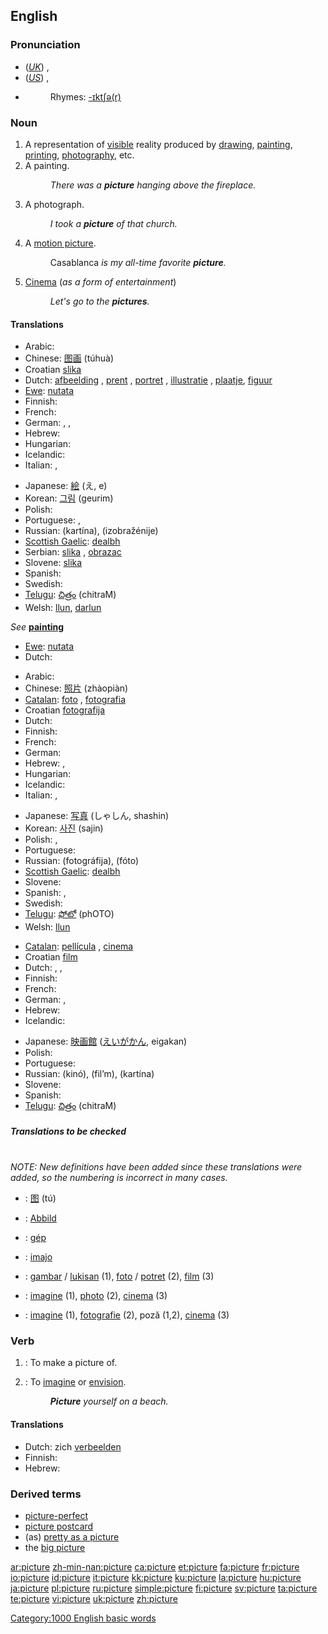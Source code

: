 ==English==

{{rank|watch|equal|afternoon|868|picture|study|father's|killed}}

===Pronunciation===
* (''[[Received Pronunciation|UK]]'') {{IPA|/ˈpɪktʃə/}}, {{SAMPA|/"pIktS@/}}
* (''[[General American|US]]'') {{IPA|/ˈpɪktʃɚ/}}, {{SAMPA|/"pIktS@`/}}
* {{audio|en-us-picture.ogg|Audio (US)}}
*: Rhymes: [[Rhymes:English:-ɪktʃə(r)|-ɪktʃə(r)]]

===Noun===
{{en-noun}}

# A representation of [[visible]] reality produced by [[drawing]], [[painting]], [[printing]], [[photography]], etc.
# A painting.
#: ''There was a '''picture''' hanging above the fireplace.''
# A photograph.
#: ''I took a '''picture''' of that church.''
# {{context|informal}} A [[motion picture]].
#: Casablanca ''is my all-time favorite '''picture'''.''
# {{context|dated|informal}} {{italbrac|"the pictures"}} [[Cinema]] (''as a form of entertainment'')
#: ''Let's go to the '''pictures'''.''

====Translations====
{{trans-top|representation of visible reality produced by drawing, etc}}
* Arabic: {{Arab|[[صورة]]}} {{IPAchar|(ʂūra)}} {{f}}
* Chinese: [[图画]] (túhuà)
* Croatian [[slika]] {{f}}
* Dutch: [[afbeelding]] {{f}}, [[prent]] {{f}}, [[portret]] {{n}}, [[illustratie]] {{f}}, [[plaatje]], [[figuur]]
* [[Ewe]]: [[nutata]]
* Finnish: {{t+|fi|kuva}}
* French: {{t+|fr|image|f}}
* German: {{t+|de|Bild|n}}, {{t+|de|Abbildung|f}}, {{t+|de|Gemälde|n}}
* Hebrew: {{he-translation|תמונה|tmuná}} {{f}}
* Hungarian: {{t+|hu|kép}}
* Icelandic: {{t+|is|mynd|f}}
* Italian: {{t-|it|quadro|m}}, {{t+|it|immagine|f}}
{{trans-mid}}
* Japanese: [[絵]] (え, e)
* Korean: [[그림]] (geurim)
* Polish: {{t+|pl|obraz|m}}
* Portuguese: {{t+|pt|figura|f}}, {{t+|pt|imagem|f}}
* Russian: {{t|ru|картина|f|sc=Cyrl}} (kartína), {{t|ru|изображение|n|sc=Cyrl}} (izobražénije)
* [[Scottish Gaelic]]: [[dealbh]] {{m|f}}
* Serbian: [[slika]] {{f}}, [[obrazac]] {{m}}
* Slovene: [[slika]] {{f}}
* Spanish: {{t+|es|imagen|f}}
* Swedish: {{t+|sv|tavla|c}}
* [[Telugu]]: [[చిత్రం]] (chitraM)
* Welsh: [[llun]], [[darlun]]
{{trans-bottom}}

{{trans-top|painting}}
''See'' '''[[painting]]'''
* [[Ewe]]: [[nutata]]
* Dutch: {{t+|nl|schilderij|f}}
{{trans-mid}}
{{trans-bottom}}

<!--Note: include INFORMAL translations in this table, where these exist-->
{{trans-top|photograph}}
* Arabic: {{Arab|[[صورة]]}} {{IPAchar|(ʂūra)}} {{f}}
* Chinese: [[照片]] (zhàopiàn)
* [[Catalan]]: [[foto]] {{f}}, [[fotografia]] {{f}}
* Croatian [[fotografija]] {{f}}
* Dutch: {{t+|nl|foto|m}}
* Finnish: {{t-|fi|valokuva}}
* French: {{t+|fr|photo|f}}
* German: {{t+|de|Foto|n}}
* Hebrew: {{he-translation|תמונה|tmuná}} {{f}}, {{he-translation|תצלום|tatslúm}} {{m}}
* Hungarian: {{t+|hu|fénykép}}
* Icelandic: {{t+|is|ljósmynd|f}}
* Italian: {{t+|it|fotografia|f}}, {{t+|it|foto|f}}
{{trans-mid}}
* Japanese: [[写真]] (しゃしん, shashin)
* Korean: [[사진]] (sajin)
* Polish: {{t+|pl|zdjęcie|n}}, {{t+|pl|fotografia|f}}
* Portuguese: {{t+|pt|fotografia|f}}
* Russian: {{t+|ru|фотография|f|sc=Cyrl}} (fotográfija), {{t|ru|фото|n|sc=Cyrl}} (fóto)
* [[Scottish Gaelic]]: [[dealbh]] {{m|f}}
* Slovene: {{t+|sl|fotografija|f}}
* Spanish: {{t+|es|foto|f}}, {{t-|es|fotografia|f}}
* Swedish: {{t+|sv|fotografi}}
* [[Telugu]]: [[ఫోటో]] (phOTO)
* Welsh: [[llun]]
{{trans-bottom}}

<!--Note: include INFORMAL translations in this table, where these exist-->
{{trans-top|informal: cinema}}
* [[Catalan]]: [[pellícula]] {{f}}, [[cinema]] {{m}}
* Croatian [[film]] {{m}}
* Dutch: {{t+|nl|film|m}}, {{t+|nl|cinema|m}}, {{t-|nl|bios|m}}
* Finnish: {{t+|fi|elokuva}}
* French: {{t+|fr|cinéma|m}}
* German: {{t+|de|Kino|n}}, {{t+|de|film|m|alt=Film}}
* Hebrew: {{he-translation|סרט|séret}} {{m}}
* Icelandic: {{t+|is|mynd|f}}
{{trans-mid}}
* Japanese: [[映画館]] ([[えいがかん]], eigakan)
* Polish: {{t+|pl|kino|n}}
* Portuguese: {{t+|pt|cinema|m}}
* Russian: {{t+|ru|кино|n|sc=Cyrl}} (kinó), {{t+|ru|фильм|m|sc=Cyrl}} (fil’m), {{t|ru|картина|f|sc=Cyrl}} (kartína)
* Slovene: {{t+|sl|film|m}}
* Spanish: {{t+|es|cine|m}}
* [[Telugu]]: [[చిత్రం]] (chitraM)
{{trans-bottom}}

=====Translations to be checked=====
<!--Remove this section once all of the translations below have been moved into the tables above.-->
{{checktrans}}<br>''NOTE: New definitions have been added since these translations were added, so the numbering is incorrect in many cases.''

* {{ttbc|Chinese}}: [[图]] (tú)
* {{ttbc|German}}: [[Abbild]] {{n}}
* {{ttbc|Hungarian}}: [[gép]]
* {{ttbc|Ido}}: [[imajo]]
* {{ttbc|Indonesian}}: [[gambar]] / [[lukis|lukisan]] (1), [[foto]] / [[potret]] (2), [[film]] (3)
* {{ttbc|Interlingua}}: [[imagine]] (1), [[photo]] (2), [[cinema]] (3)
* {{ttbc|Romanian}}: [[imagine]] {{n}} (1), [[fotografie]] {{f}} (2), poză {{f}} (1,2), [[cinema]] {{n}} (3)

===Verb===
{{en-verb|pictur|ing}}

# {{transitive}}: To make a picture of.<!--clarify this definition-->
# {{transitive}}: To [[imagine]] or [[envision]].
#: '''''Picture''' yourself on a beach.''

====Translations====
{{trans-top|To make a picture of}}
{{trans-mid}}
{{trans-bottom}}

{{trans-top|To imagine or envision}}
* Dutch: zich [[verbeelden]]
* Finnish: {{t+|fi|kuvitella}}
* Hebrew: {{he-translation|לדמיין|ledamyén}}
{{trans-mid}}
{{trans-bottom}}

===Derived terms===
* [[picture-perfect]]
* [[picture postcard]]
* (as) [[pretty as a picture]]
* the [[big picture]]

{{rfc}}

[[Category:1000 English basic words]]

[[ar:picture]]
[[zh-min-nan:picture]]
[[ca:picture]]
[[et:picture]]
[[fa:picture]]
[[fr:picture]]
[[io:picture]]
[[id:picture]]
[[it:picture]]
[[kk:picture]]
[[ku:picture]]
[[la:picture]]
[[hu:picture]]
[[ja:picture]]
[[pl:picture]]
[[ru:picture]]
[[simple:picture]]
[[fi:picture]]
[[sv:picture]]
[[ta:picture]]
[[te:picture]]
[[vi:picture]]
[[uk:picture]]
[[zh:picture]]